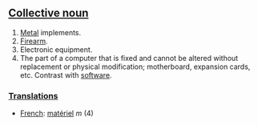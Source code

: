 ==[[Collective noun]]==

# [[Metal]] implements.
# [[Firearm]].
# Electronic equipment.
# The part of a computer that is fixed and cannot be altered without replacement or physical modification; motherboard, expansion cards, etc.  Contrast with [[software]].

===[[Translation]]s===

*[[French]]: [[matériel]] ''m'' (4)